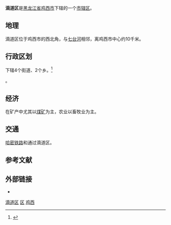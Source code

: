 {{Infobox China County
| county = 滴道区
| usedname = 
| nameorigin = 
| Photo = 
| Photoname = 
| map = File:ChinaJixiDidao.png
| map_caption = 滴道区在鸡西市的位置
| mapofstate = China Heilongjiang Jixi.svg
| state = 鸡西市
| Pinyin =  Dìdào Qū
| Belong = [[黑龙江省|黑龙江省]][[鸡西市|鸡西市]]
| Types = [[市辖区|市辖区]]
| admincode =  230304
| founded = 
| seat = 
| officerTitle = 区委书记
| officer = 李春
| officerTitle2 = 区长
| officer2 = 徐铭
| division = 6
| town = 
| township = 2
| subdistrict = 4
| dialect = [[东北官话|东北官话]]
| post code = 158150
| phone code = 467
| coordinate = 
| area = 614
| area land = 
| area water = 
| census yr = 2016
| pop = 12.1万人
| density =  
| GDP = 
| GDP_as_of = 
| GDPPC = 
| carlicense = 黑G
| web = www.didaoqu.gov.cn
| web_title = 滴道区政府网
}}
'''滴道区'''是[[黑龙江省|黑龙江省]][[鸡西市|鸡西市]]下辖的一个[[市辖区|市辖区]]。

==地理==
滴道区位于鸡西市的西北角，与[[七台河|七台河]]相邻，离鸡西市中心约10千米。

==行政区划==
下辖4个街道、2个乡。<ref>{{PRC admin/ref sgc|23/03/04/000/000}}</ref>

{{PRC admin/children|23/03/04/000/000}}。

==经济==
在矿产中尤其以[[煤矿|煤矿]]为主，农业以畜牧业为主。

==交通==
{{rint|cn|rail}}[[哈密铁路|哈密铁路]]和{{中国国道名|201}}通过滴道区。

== 参考文献 ==
{{reflist}}

== 外部链接 ==
* {{Official website|http://www.didaoqu.gov.cn/|name=鸡西市滴道区人民政府}}

{{滴道区行政区划}}
{{鸡西市行政区划}}
{{黑龙江行政区划}}

[[Category:滴道区|]]
[[Category:鸡西区县市|区]]
[[Category:黑龙江市辖区|鸡西]]